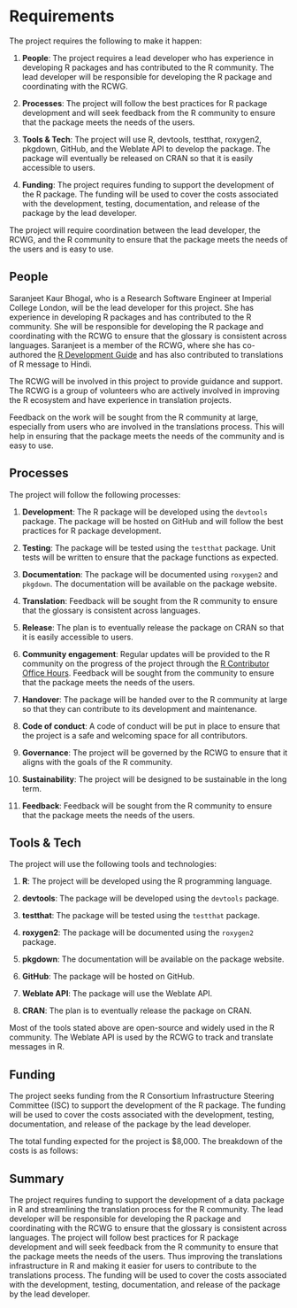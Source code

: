 # Requirements
<!-- 
An idea of what is required to make the project actually happen
-->

The project requires the following to make it happen:

1. **People**: The project requires a lead developer who has experience in developing R packages and has contributed to the R community. The lead developer will be responsible for developing the R package and coordinating with the RCWG.

2. **Processes**: The project will follow the best practices for R package development and will seek feedback from the R community to ensure that the package meets the needs of the users.

3. **Tools & Tech**: The project will use R, devtools, testthat, roxygen2, pkgdown, GitHub, and the Weblate API to develop the package. The package will eventually be released on CRAN so that it is easily accessible to users.

4. **Funding**: The project requires funding to support the development of the R package. The funding will be used to cover the costs associated with the development, testing, documentation, and release of the package by the lead developer.

The project will require coordination between the lead developer, the RCWG, and the R community to ensure that the package meets the needs of the users and is easy to use.

## People
<!--
Who needs to be involved, what's the proposed structure, what will it take to get their involvement?
-->

Saranjeet Kaur Bhogal, who is a Research Software Engineer at Imperial College London, will be the lead developer for this project. She has experience in developing R packages and has contributed to the R community. She will be responsible for developing the R package and coordinating with the RCWG to ensure that the glossary is consistent across languages. Saranjeet is a member of the RCWG, where she has co-authored the [R Development Guide](https://contributor.r-project.org/rdevguide/) and has also contributed to translations of R message to Hindi.

The RCWG will be involved in this project to provide guidance and support. The RCWG is a group of volunteers who are actively involved in improving the R ecosystem and have experience in translation projects.

Feedback on the work will be sought from the R community at large, especially from users who are involved in the translations process. This will help in ensuring that the package meets the needs of the community and is easy to use.

## Processes
<!-- 
What processes need to be put in place e.g. codes of conduct, regular ISC meetings, handover to the community at large?
-->

The project will follow the following processes:

1. **Development**: The R package will be developed using the `devtools` package. The package will be hosted on GitHub and will follow the best practices for R package development.

2. **Testing**: The package will be tested using the `testthat` package. Unit tests will be written to ensure that the package functions as expected.

3. **Documentation**: The package will be documented using `roxygen2` and `pkgdown`. The documentation will be available on the package website.

4. **Translation**: Feedback will be sought from the R community to ensure that the glossary is consistent across languages.

5. **Release**: The plan is to eventually release the package on CRAN so that it is easily accessible to users.

6. **Community engagement**: Regular updates will be provided to the R community on the progress of the project through the [R Contributor Office Hours](https://contributor.r-project.org/events/office-hours/). Feedback will be sought from the community to ensure that the package meets the needs of the users.

7. **Handover**: The package will be handed over to the R community at large so that they can contribute to its development and maintenance.

8. **Code of conduct**: A code of conduct will be put in place to ensure that the project is a safe and welcoming space for all contributors.

9. **Governance**: The project will be governed by the RCWG to ensure that it aligns with the goals of the R community.

10. **Sustainability**: The project will be designed to be sustainable in the long term.

11. **Feedback**: Feedback will be sought from the R community to ensure that the package meets the needs of the users.

## Tools & Tech
<!--
What is going to be needed to deliver this project? 

Will cloud computing be used - if yes are there are necessary components that will be deciding factors between providers?

Are there tools or tech that don't exist that will be produced to facilitate the project?
-->

The project will use the following tools and technologies:

1. **R**: The project will be developed using the R programming language.

2. **devtools**: The package will be developed using the `devtools` package.

3. **testthat**: The package will be tested using the `testthat` package.

4. **roxygen2**: The package will be documented using the `roxygen2` package.

5. **pkgdown**: The documentation will be available on the package website.

6. **GitHub**: The package will be hosted on GitHub.

7. **Weblate API**: The package will use the Weblate API.

8. **CRAN**: The plan is to eventually release the package on CRAN.

Most of the tools stated above are open-source and widely used in the R community. The Weblate API is used by the RCWG to track and translate messages in R.

## Funding
<!-- 
[TO DO] THE GUIDANCE IS PRETTY UNCLEAR, ESP IN LIGHT OF GABOR'S PROPOSAL VS AWARD SIZE

-->

The project seeks funding from the R Consortium Infrastructure Steering Committee (ISC) to support the development of the R package. The funding will be used to cover the costs associated with the development, testing, documentation, and release of the package by the lead developer.

The total funding expected for the project is $8,000. The breakdown of the costs is as follows:


## Summary
<!--
A summary of the requirements that contextualises the costs
-->

The project requires funding to support the development of a data package in R and streamlining the translation process for the R community. The lead developer will be responsible for developing the R package and coordinating with the RCWG to ensure that the glossary is consistent across languages. The project will follow best practices for R package development and will seek feedback from the R community to ensure that the package meets the needs of the users. Thus improving the translations infrastructure in R and making it easier for users to contribute to the translations process. The funding will be used to cover the costs associated with the development, testing, documentation, and release of the package by the lead developer.


